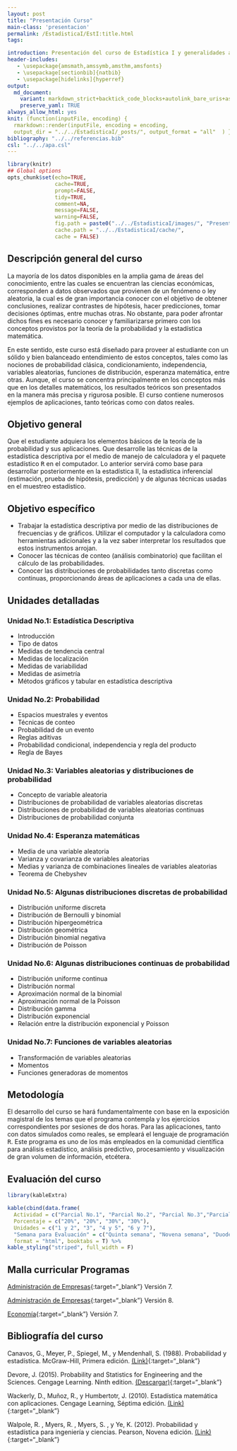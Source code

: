 ```yaml
---
layout: post
title: "Presentación Curso"
main-class: 'presentacion'
permalink: /EstadisticaI/EstI:title.html
tags:

introduction: Presentación del curso de Estadística I y generalidades a tener en cuenta.
header-includes:
   - \usepackage{amsmath,amssymb,amsthm,amsfonts}
   - \usepackage[sectionbib]{natbib}
   - \usepackage[hidelinks]{hyperref}
output:
  md_document:
    variant: markdown_strict+backtick_code_blocks+autolink_bare_uris+ascii_identifiers+tex_math_single_backslash
    preserve_yaml: TRUE
always_allow_html: yes   
knit: (function(inputFile, encoding) {
  rmarkdown::render(inputFile, encoding = encoding,
  output_dir = "../../EstadisticaI/_posts/", output_format = "all"  ) })
bibliography: "../../referencias.bib"
csl: "../../apa.csl"
---
```


```r
library(knitr)
## Global options
opts_chunk$set(echo=TRUE,
               cache=TRUE,
               prompt=FALSE,
               tidy=TRUE,
               comment=NA,
               message=FALSE,
               warning=FALSE,
               fig.path = paste0("../../EstadisticaI/images/", "Presentacion"),
               cache.path = "../../EstadisticaI/cache/",
               cache = FALSE)
```

## Descripción general del curso
La mayoría de los datos disponibles en la amplia gama de áreas del conocimiento, entre las cuales se encuentran las ciencias económicas, corresponden a datos observados que provienen de un fenómeno o ley aleatoria, la cual es de gran importancia conocer con el objetivo de obtener conclusiones, realizar contrastes de hipótesis, hacer predicciones, tomar decisiones óptimas, entre muchas otras. No obstante, para poder afrontar dichos fines es necesario conocer y familiarizarse primero con los conceptos provistos por la teoría de la probabilidad y la estadística matemática.

En este sentido, este curso está diseñado para proveer al estudiante con un sólido y bien balanceado entendimiento de estos conceptos, tales como las nociones de probabilidad clásica, condicionamiento, independencia, variables aleatorias, funciones de distribución, esperanza matemática, entre otras. Aunque, el curso se concentra principalmente en los conceptos más que en los detalles matemáticos, los resultados teóricos son presentados en la manera más precisa y rigurosa posible. El curso contiene numerosos ejemplos de aplicaciones, tanto teóricas como con datos reales.

## Objetivo general

Que el estudiante adquiera los elementos básicos de la teoría de la probabilidad y sus aplicaciones. Que desarrolle las técnicas de la estadística descriptiva por el medio de manejo de calculadora y el paquete estadístico <tt>R</tt> en el computador. Lo anterior servirá como base para desarrollar posteriormente en la estadística II, la estadística inferencial (estimación, prueba de hipótesis, predicción) y de algunas técnicas usadas en el muestreo estadístico.

## Objetivo específico
* Trabajar la estadística descriptiva por medio de las distribuciones de frecuencias y de gráficos. Utilizar el computador y la calculadora como herramientas adicionales y a la vez saber interpretar los resultados que estos instrumentos arrojan.
* Conocer las técnicas de conteo (análisis combinatorio) que facilitan el cálculo de las probabilidades.
* Conocer las distribuciones de probabilidades tanto discretas como continuas, proporcionando áreas de aplicaciones a cada una de ellas.

## Unidades detalladas
### Unidad No.1: Estadística Descriptiva
* Introducción
* Tipo de datos
* Medidas de tendencia central
* Medidas de localización
* Medidas de variabilidad
* Medidas de asimetría
* Métodos gráficos y tabular en estadística descriptiva

### Unidad No.2: Probabilidad
* Espacios muestrales y eventos
* Técnicas de conteo
* Probabilidad de un evento
* Reglas aditivas
* Probabilidad condicional, independencia y regla del producto
* Regla de Bayes

### Unidad No.3: Variables aleatorias y distribuciones de probabilidad
* Concepto de variable aleatoria
* Distribuciones de probabilidad de variables aleatorias discretas
* Distribuciones de probabilidad de variables aleatorias continuas
* Distribuciones de probabilidad conjunta

### Unidad No.4: Esperanza matemáticas
* Media de una variable aleatoria
* Varianza y covarianza de variables aleatorias
* Medias y varianza de combinaciones lineales de variables aleatorias
* Teorema de Chebyshev

### Unidad No.5: Algunas distribuciones discretas de probabilidad
* Distribución uniforme discreta
* Distribución de Bernoulli y binomial
* Distribución hipergeométrica
* Distribución geométrica
* Distribución binomial negativa
* Distribución de Poisson

### Unidad No.6: Algunas distribuciones continuas de probabilidad
* Distribución uniforme continua
* Distribución normal
* Aproximación normal de la binomial
* Aproximación normal de la Poisson
* Distribución gamma
* Distribución exponencial
* Relación entre la distribución exponencial y Poisson

### Unidad No.7: Funciones de variables aleatorias
* Transformación de variables aleatorias
* Momentos
* Funciones generadoras de momentos

## Metodología
El desarrollo del curso se hará fundamentalmente con base en la exposición magistral de los temas que el programa contempla y los ejercicios correspondientes por sesiones de dos horas. Para las aplicaciones, tanto con datos simulados como reales, se empleará el lenguaje de programación <tt>R</tt>. Este programa es uno de los más empleados en la comunidad científica para análisis estadístico, análisis predictivo, procesamiento y visualización de gran volumen de información, etcétera. 


## Evaluación del curso
```r
library(kableExtra)

kable(cbind(data.frame(
  Actividad = c("Parcial No.1", "Parcial No.2", "Parcial No.3","Parcial No.4")),
  Porcentaje = c("20%", "20%", "30%", "30%"),
  Unidades = c("1 y 2", "3", "4 y 5", "6 y 7"),
  "Semana para Evaluación" = c("Quinta semana", "Novena semana", "Duodécima semana", "Décimo cuarta semana")  ), 
  format = "html", booktabs = T) %>%
kable_styling("striped", full_width = F) 
```

## Malla curricular Programas

[Administración de Empresas](http://www.udea.edu.co/wps/wcm/connect/udea/af91e1c8-2160-4da1-b77c-75a857af84f7/MallaProgramaAdmon.pdf?MOD=AJPERES&CVID=ljvFNrm){:target="_blank"} Versión 7.

[Administración de Empresas](http://www.udea.edu.co/wps/wcm/connect/udea/7289d5f7-e816-429d-88dc-5900896e222e/Malla+Administración+UdeA_Plan+de+estudios+V8.pdf?MOD=AJPERES&CVID=mHm8gYY){:target="_blank"} Versión 8.

[Economía](http://www.udea.edu.co/wps/wcm/connect/udea/8c28c40c-ebe3-4211-be14-8d49c8b7efd4/Malla+Version+7.0+agosto2015.pdf?MOD=AJPERES&CVID=kZxI1y6){:target="_blank"} Versión 7.

## Bibliografía del curso

Canavos, G., Meyer, P., Spiegel, M., y Mendenhall, S. (1988). Probabilidad y estadística. McGraw-Hill, Primera edición.
[(Link)](https://gsosa61.files.wordpress.com/2008/03/10-canavos-g-probabilidad-y-estadistica-aplicaciones-y-metodos.pdf){:target="_blank"}

Devore, J. (2015). Probability and Statistics for Engineering and the Sciences. Cengage Learning. Ninth edition.
[(Descargar)](http://booksdl.org/get.php?md5=98c7c798530f9d7287e36760b999fae3){:target="_blank"}

Wackerly, D., Muñoz, R., y Humbertotr, J. (2010). Estadística matemática con aplicaciones. Cengage Learning, Séptima edición.
[(Link)](https://www.cimat.mx/ciencia_para_jovenes/bachillerato/libros/[Wackerly,Mendenhall,Scheaffer]Estadistica_Matematica_con_Aplicaciones.pdf){:target="_blank"}

Walpole, R. , Myers, R. , Myers, S. , y Ye, K. (2012). Probabilidad y estadística para ingeniería y ciencias. Pearson, Novena edición. [(Link)](https://vereniciafunez94hotmail.files.wordpress.com/2014/08/8va-probabilidad-y-estadistica-para-ingenier-walpole_8.pdf){:target="_blank"}


